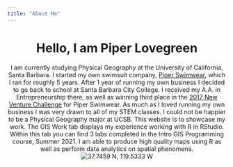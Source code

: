 ```yaml
---
title: "About Me"
---
```


<center>
# Hello, I am Piper Lovegreen
<center/>

I am currently studying Physical Geography at the University of California, Santa Barbara. I started my own swimsuit company, [Piper Swimwear](https://www.instagram.com/piperswimwear/?hl=en), which I ran for roughly 5 years. After 1 year of running my own business I decided to go back to school at Santa Barbara City College. I received my A.A. in Entrepreneurship there, as well as winning third place in the [2017 New Venture Challenge](https://scheinfeldnewventurechallenge.org/index.php/past-winners/) for Piper Swimwear. As much as I loved running my own business I was very drawn to all of my STEM classes. I could not be happier to be a Physical Geography major at UCSB. This website is to showcase my work. The GIS Work tab displays my experience working with R in RStudio. Within this tab you can find 3 labs completed in the Intro GIS Programming course, Summer 2021. I am able to produce high quality maps using R as well as perform data analytics on spatial phenomena. 
![37.7459 N, 119.5333 W](/Users/piperlovegreen/Desktop/github/piper-lovegreen.github.io/img/halfdome.jpg)

